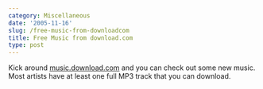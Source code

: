 ```yaml
---
category: Miscellaneous
date: '2005-11-16'
slug: /free-music-from-downloadcom
title: Free Music from download.com
type: post
---
```



Kick around [music.download.com](http://music.download.com/) and
you can check out some new music. Most artists have at least one
full MP3 track that you can download.